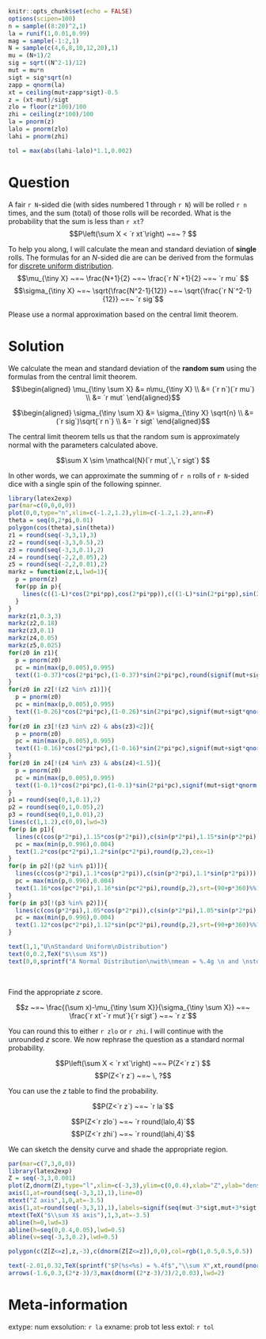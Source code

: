 ```r
knitr::opts_chunk$set(echo = FALSE)
options(scipen=100)
n = sample((8:20)^2,1)
la = runif(1,0.01,0.99)
mag = sample(-1:2,1)
N = sample(c(4,6,8,10,12,20),1)
mu = (N+1)/2
sig = sqrt((N^2-1)/12)
mut = mu*n
sigt = sig*sqrt(n)
zapp = qnorm(la)
xt = ceiling(mut+zapp*sigt)-0.5
z = (xt-mut)/sigt
zlo = floor(z*100)/100
zhi = ceiling(z*100)/100
la = pnorm(z)
lalo = pnorm(zlo)
lahi = pnorm(zhi)

tol = max(abs(lahi-lalo)*1.1,0.002)

```

Question
========

A fair `r N`-sided die (with sides numbered 1 through `r N`) will be rolled `r n` times, and the sum (total) of those rolls will be recorded. What is the probability that the sum is less than `r xt`?
$$P\left(\sum X < `r xt`\right) ~=~ ? $$

To help you along, I will calculate the mean and standard deviation of **single** rolls. The formulas for an $N$-sided die are can be derived from the formulas for [discrete uniform distribution](https://en.wikipedia.org/wiki/Discrete_uniform_distribution).
$$\mu_{\tiny X} ~=~ \frac{N+1}{2} ~=~ \frac{`r N`+1}{2} ~=~ `r mu` $$
$$\sigma_{\tiny X} ~=~ \sqrt{\frac{N^2-1}{12}} ~=~ \sqrt{\frac{`r N`^2-1}{12}} ~=~ `r sig`$$

Please use a normal approximation based on the central limit theorem. 


Solution
========

We calculate the mean and standard deviation of the **random sum** using the formulas from the central limit theorem.
$$\begin{aligned}
\mu_{\tiny \sum X} &= n\mu_{\tiny X} \\
&= (`r n`)(`r mu`) \\
&= `r mut`
\end{aligned}$$

$$\begin{aligned}
\sigma_{\tiny \sum X} &= \sigma_{\tiny X} \sqrt{n} \\
&= (`r sig`)\sqrt{`r n`} \\
&= `r sigt`
\end{aligned}$$

The central limit theorem tells us that the random sum is approximately normal with the parameters calculated above.

$$\sum X \sim \mathcal{N}(`r mut`,\,`r sigt`) $$

In other words, we can approximate the summing of `r n` rolls of `r N`-sided dice with a single spin of the following spinner.


```r
library(latex2exp)
par(mar=c(0,0,0,0))
plot(0,0,type="n",xlim=c(-1.2,1.2),ylim=c(-1.2,1.2),ann=F)
theta = seq(0,2*pi,0.01)
polygon(cos(theta),sin(theta))
z1 = round(seq(-3,3,1),3)
z2 = round(seq(-3,3,0.5),2)
z3 = round(seq(-3,3,0.1),2)
z4 = round(seq(-2,2,0.05),2)
z5 = round(seq(-2,2,0.01),2)
markz = function(z,L,lwd=1){
  p = pnorm(z)
  for(pp in p){
    lines(c((1-L)*cos(2*pi*pp),cos(2*pi*pp)),c((1-L)*sin(2*pi*pp),sin(2*pi*pp)),lwd=lwd)
  }
}
markz(z1,0.3,3)
markz(z2,0.18)
markz(z3,0.1)
markz(z4,0.05)
markz(z5,0.025)
for(z0 in z1){
  p = pnorm(z0)
  pc = min(max(p,0.005),0.995)
  text((1-0.37)*cos(2*pi*pc),(1-0.37)*sin(2*pi*pc),round(signif(mut+sigt*qnorm(p),4),6),cex=0.9)
}
for(z0 in z2[!(z2 %in% z1)]){
  p = pnorm(z0)
  pc = min(max(p,0.005),0.995)
  text((1-0.26)*cos(2*pi*pc),(1-0.26)*sin(2*pi*pc),signif(mut+sigt*qnorm(p),4),cex=0.9)
}
for(z0 in z3[!(z3 %in% z2) & abs(z3)<2]){
  p = pnorm(z0)
  pc = min(max(p,0.005),0.995)
  text((1-0.16)*cos(2*pi*pc),(1-0.16)*sin(2*pi*pc),signif(mut+sigt*qnorm(p),4),srt=(90+p*360)%%180-90,cex=0.9)
}
for(z0 in z4[!(z4 %in% z3) & abs(z4)<1.5]){
  p = pnorm(z0)
  pc = min(max(p,0.005),0.995)
  text((1-0.1)*cos(2*pi*pc),(1-0.1)*sin(2*pi*pc),signif(mut+sigt*qnorm(p),4),srt=(90+p*360)%%180-90,cex=0.6)
}
p1 = round(seq(0,1,0.1),2)
p2 = round(seq(0,1,0.05),2)
p3 = round(seq(0,1,0.01),2)
lines(c(1,1.2),c(0,0),lwd=3)
for(p in p1){
  lines(c(cos(p*2*pi),1.15*cos(p*2*pi)),c(sin(p*2*pi),1.15*sin(p*2*pi)))
  pc = max(min(p,0.996),0.004)
  text(1.2*cos(pc*2*pi),1.2*sin(pc*2*pi),round(p,2),cex=1)
}
for(p in p2[!(p2 %in% p1)]){
  lines(c(cos(p*2*pi),1.1*cos(p*2*pi)),c(sin(p*2*pi),1.1*sin(p*2*pi)))
  pc = max(min(p,0.996),0.004)
  text(1.16*cos(pc*2*pi),1.16*sin(pc*2*pi),round(p,2),srt=(90+p*360)%%180-90,cex=0.8)
}
for(p in p3[!(p3 %in% p2)]){
  lines(c(cos(p*2*pi),1.05*cos(p*2*pi)),c(sin(p*2*pi),1.05*sin(p*2*pi)))
  pc = max(min(p,0.996),0.004)
  text(1.12*cos(pc*2*pi),1.12*sin(pc*2*pi),round(p,2),srt=(90+p*360)%%180-90,cex=0.8)
}

text(1,1,"U\nStandard Uniform\nDistribution")
text(0,0.2,TeX("$\\sum X$"))
text(0,0,sprintf("A Normal Distribution\nwith\nmean = %.4g \n and \nstdev = %.4g",mut,sigt))
```
\

Find the appropriate $z$ score.

$$z ~=~ \frac{(\sum x)-\mu_{\tiny \sum X}}{\sigma_{\tiny \sum X}} ~=~ \frac{`r xt`-`r mut`}{`r sigt`} ~=~ `r z`$$

You can round this to either `r zlo` or `r zhi`. I will continue with the unrounded $z$ score. We now rephrase the question as a standard normal probability.

$$P\left(\sum X < `r xt`\right) ~=~ P(Z<`r z`) $$
$$P(Z<`r z`) ~=~ \, ?$$

You can use the $z$ table to find the probability.

$$P(Z<`r z`) ~=~ `r la`$$

$$P(Z<`r zlo`) ~=~ `r round(lalo,4)`$$
$$P(Z<`r zhi`) ~=~ `r round(lahi,4)`$$

We can sketch the density curve and shade the appropriate region.

```r
par(mar=c(7,3,0,0))
library(latex2exp)
Z = seq(-3,3,0.001)
plot(Z,dnorm(Z),type="l",xlim=c(-3,3),ylim=c(0,0.4),xlab="Z",ylab="density",axes=F,ann=F,lwd=3)
axis(1,at=round(seq(-3,3,1),1),line=0)
mtext("Z axis",1,0,at=-3.5)
axis(1,at=round(seq(-3,3,1),1),labels=signif(seq(mut-3*sigt,mut+3*sigt,length.out=7),3),line=3)
mtext(TeX("$\\sum X$ axis"),1,3,at=-3.5)
abline(h=0,lwd=3)
abline(h=seq(0,0.4,0.05),lwd=0.5)
abline(v=seq(-3,3,0.2),lwd=0.5)

polygon(c(Z[Z<=z],z,-3),c(dnorm(Z[Z<=z]),0,0),col=rgb(1,0.5,0.5,0.5))

text(-2.01,0.32,TeX(sprintf("$P(%s<%s) = %.4f$","\\sum X",xt,round(pnorm(z),4))))
arrows(-1.6,0.3,(2*z-3)/3,max(dnorm((2*z-3)/3)/2,0.03),lwd=2)
```



Meta-information
================
extype: num
exsolution: `r la`
exname: prob tot less
extol: `r tol`

